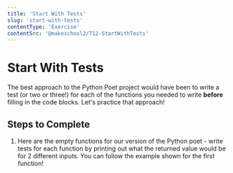 ```yaml
---
title: 'Start With Tests'
slug: 'start-with-tests'
contentType: 'Exercise'
contentSrc: '@makeschool2/T12-StartWithTests'
---
```


# Start With Tests

The best approach to the Python Poet project would have been to write a test (or two or three!) for each of the functions you needed to write **before** filling in the code blocks.  Let's practice that approach!

## Steps to Complete

1. Here are the empty functions for our version of the Python poet - write tests for each function by printing out what the returned value would be for 2 different inputs. You can follow the example shown for the first function!